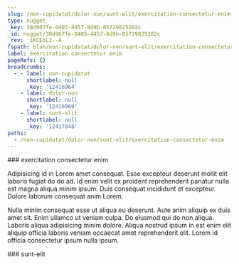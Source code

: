 ```yaml
---
slug: /non-cupidatat/dolor-non/sunt-elit/exercitation-consectetur-enim
type: nugget
_key: 38d907fe-0405-4457-8d9b-05729825282c
_id: nugget/38d907fe-0405-4457-8d9b-05729825282c
_rev: _iKCEoL2--A
fspath: blah/non-cupidatat/dolor-non/sunt-elit/exercitation-consectetur-enim.md
label: exercitation consectetur enim
pageRefs: {}
breadcrumbs:
  - - label: non-cupidatat
      shortlabel: null
      _key: '12416964'
    - label: dolor-non
      shortlabel: null
      _key: '12416969'
    - label: sunt-elit
      shortlabel: null
      _key: '12417048'
paths:
  - /non-cupidatat/dolor-non/sunt-elit/exercitation-consectetur-enim
---
```


<NuggetArea>
<Nugget slug="/non-cupidatat/dolor-non/sunt-elit/exercitation-consectetur-enim" type="nugget" _key="38d907fe-0405-4457-8d9b-05729825282c" _id="nugget/38d907fe-0405-4457-8d9b-05729825282c" _rev="_iKCEoL2--A" fspath="blah/non-cupidatat/dolor-non/sunt-elit/exercitation-consectetur-enim.md" label="exercitation consectetur enim" paths="/non-cupidatat/dolor-non/sunt-elit/exercitation-consectetur-enim">
<NuggetBody>
### exercitation consectetur enim

Adipisicing id in Lorem amet consequat. Esse excepteur deserunt mollit elit laboris fugiat do do ad. Id enim velit ex proident reprehenderit pariatur nulla est magna aliqua minim ipsum. Duis consequat incididunt et excepteur. Dolore laborum consequat anim Lorem.

Nulla minim consequat esse ut aliqua eu deserunt. Aute anim aliquip ex duis amet sit. Enim ullamco ut veniam culpa. Do eiusmod qui do non aliqua. Laboris aliqua adipisicing minim dolore. Aliqua nostrud ipsum in est enim elit aliquip officia laboris veniam occaecat amet reprehenderit elit. Lorem id officia consectetur ipsum nulla ipsum.

</NuggetBody>
<Breadcrumbs>
<Crumbs>
<Crumb _key="12416964" label="non-cupidatat" /><Crumb _key="12416969" label="dolor-non" /><Crumb _key="12417048" label="sunt-elit" />
</Crumbs>
</Breadcrumbs>
</Nugget>

<NuggetsInbound>
</NuggetsInbound>
<NuggetsOutbound>
</NuggetsOutbound>
</NuggetArea>
<PassagesInbound>
<Passage direction="inbound" type="passage" _key="12417048" _id="passage/12417048" _rev="_iKCEoL2--_" label="sunt-elit" passage="sunt-elit" fspath="blah/non-cupidatat/dolor-non/sunt-elit" paths="/non-cupidatat/dolor-non/sunt-elit" slug="/non-cupidatat/dolor-non/sunt-elit">
<NuggetBody>
### sunt-elit

</NuggetBody>
<Breadcrumbs>
<Crumbs>
<Crumb _key="12416964" label="non-cupidatat" /><Crumb _key="12416969" label="dolor-non" />
</Crumbs>
</Breadcrumbs>
</Passage>

</PassagesInbound>
<PassagesOutbound>
</PassagesOutbound>